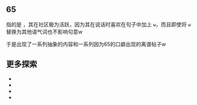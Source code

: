 
## 65
指的是 **<UserHoverCard username='6512345'/>**，其在社区极为活跃，因为其在说话时喜欢在句子中加上 `w`，而且即使将 `w` 替换为其他语气词也不影响句意w

于是出现了一系列抽象的内容和一系列因为65的口癖出现的离谱帖子w

## 更多探索

- <TopicHoverCard topicId='600992' defaultTitle='用油猴脚本把65变成一只小猫' />
- <TopicHoverCard topicId='634118' defaultTitle='65喵脚本更新了' />
- <TopicHoverCard topicId='642093' defaultTitle='在l站养65w只猫' />
- <TopicHoverCard topicId='676419' defaultTitle='站内养猫完全指北 | 神经教程 0x01' />
